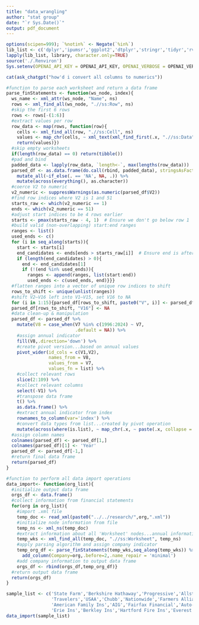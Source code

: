 ```yaml
---
title: "data_wrangling"
author: "stat group"
date: "`r Sys.Date()`"
output: pdf_document
---
```


```r
options(scipen=999); `%notin%` <- Negate(`%in%`)
lib_list <- c('dplyr','ipumsr','ggplot2','dtplyr','stringr','tidyr','rvest','chatgpt','xml2','purrr','tibble')
lapply(lib_list, library, character.only=TRUE)
source('./.Renviron')
Sys.setenv(OPENAI_API_KEY = OPENAI_API_KEY, OPENAI_VERBOSE = OPENAI_VERBOSE)
```

```r
cat(ask_chatgpt("how'd i convert all columns to numerics"))
```

```r
#function to parse each worksheet and return a data frame
parse_finStatements <- function(ws_node, index){
  ws_name <- xml_attr(ws_node, "Name", ns)
  rows <- xml_find_all(ws_node, ".//ss:Row", ns)
  #skip the first 6 rows
  rows <- rows[-(1:6)]
  #extract values per row
  row_data <- map(rows, function(row){
    cells <- xml_find_all(row, ".//ss:Cell", ns)
    values <- map_chr(cells, ~ xml_text(xml_find_first(.x, ".//ss:Data", ns)))
    return(values)})
  #skip empty worksheets
  if(length(row_data) == 0) return(tibble())  
  #pad and bind
  padded_data <- lapply(row_data, `length<-`, max(lengths(row_data)))
  parsed_df <- as.data.frame(do.call(rbind, padded_data), stringsAsFactors = FALSE) %>%
    mutate_all(~if_else(. == 'NA', NA, .)) %>%
    mutate(across(everything(), as.character))
  #coerce V2 to numeric
  v2_numeric <- suppressWarnings(as.numeric(parsed_df$V2))
  #find row indices where V2 is 1 and 51
  starts_raw <- which(v2_numeric == 1)
  ends <- which(v2_numeric == 51)
  #adjust start indices to be 4 rows earlier
  starts <- pmax(starts_raw - 4, 1)  # Ensure we don't go below row 1
  #build valid (non-overlapping) start:end ranges
  ranges <- list()
  used_ends <- c()
  for (i in seq_along(starts)){
    start <- starts[i]
    end_candidates <- ends[ends > starts_raw[i]]  # Ensure end is after raw "1"
    if (length(end_candidates) > 0){
      end <- end_candidates[1]
      if (!(end %in% used_ends)){
        ranges <- append(ranges, list(start:end))
        used_ends <- c(used_ends, end)}}}
  #flatten ranges into a vector of unique row indices to shift
  rows_to_shift <- unique(unlist(ranges))
  #shift V2–V16 left into V1–V15, set V16 to NA
  for (i in 1:15){parsed_df[rows_to_shift, paste0("V", i)] <- parsed_df[rows_to_shift, paste0("V", i + 1)]}
  parsed_df[rows_to_shift, "V16"] <- NA
  #data clean-up & manipulation
  parsed_df <- parsed_df %>%
    mutate(V8 = case_when(V7 %in% c(1996:2024) ~ V7,
                          .default = NA)) %>%
    #assign annual indicator
    fill(V8,.direction='down') %>%
    #create pivot version...based on annual values
    pivot_wider(id_cols = c(V1,V2),
                names_from = V8,
                values_from = V7,
                values_fn = list) %>%
    #collect relevant rows
    slice(2:109) %>%
    #collect relevant columns
    select(-V1) %>%
    #transpose data frame
    t() %>%
    as.data.frame() %>%
    #extract annual indicator from index
    rownames_to_column(var='index') %>%
    #convert data types from list...created by pivot operation
    mutate(across(where(is.list), ~ map_chr(.x, ~ paste(.x, collapse = ", "))))
  #assign column names
  colnames(parsed_df) <- parsed_df[1,]
  colnames(parsed_df)[1] <- 'Year'
  parsed_df <- parsed_df[-1,]
  #return final data frame
  return(parsed_df)
}
```

```r
#function to perform all data import operations
data_import<- function(org_list){
  #initialize output data frame
  orgs_df <- data.frame()
  #collect information from financial statements
  for(org in org_list){
    #import .xml file
    temp_doc <- read_xml(paste0("../../research/",org,".xml"))
    #initialize node information from file
    temp_ns <- xml_ns(temp_doc)
    #extract information about all 'Worksheet' nodes...annual information
    temp_wks <- xml_find_all(temp_doc, ".//ss:Worksheet", temp_ns)
    #apply parsing algorithm and assign company indicator
    temp_org_df <- parse_finStatements(temp_wks,seq_along(temp_wks)) %>%
      add_column(Company=org,.before=2,.name_repair = 'minimal')
    #add company information to output data frame
    orgs_df <- rbind(orgs_df,temp_org_df)}
  #return output data frame
  return(orgs_df)
}
```

```r
sample_list <- c('State Farm','Berkshire Hathaway','Progressive','Allstate','Liberty Mutual',
                 'Travelers','USAA','Chubb','Nationwide','Farmers Alliance',
                 'American Family Ins','AIG','Fairfax Financial','Auto-Owners Ins','Tokio Marine',
                 'Erie Ins','Berkley Ins','Hartford Fire Ins','Everest Re','CNA')
data_import(sample_list)
```

